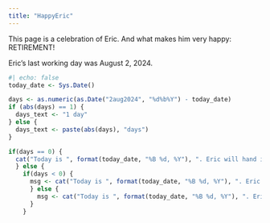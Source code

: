 ```yaml
---
title: "HappyEric"
---
```


This page is a celebration of Eric. And what makes him very happy: RETIREMENT!

Eric's last working day was August 2, 2024.

```r
#| echo: false
today_date <- Sys.Date()

days <- as.numeric(as.Date("2aug2024", "%d%b%Y") - today_date)
if (abs(days) == 1) {
  days_text <- "1 day"
} else {
  days_text <- paste(abs(days), "days")
}

if(days == 0) {
  cat("Today is ", format(today_date, "%B %d, %Y"), ". Eric will hand in the laptop, charger, \nbuilding pass and Amex card. Done!", sep = "")
  } else {
    if(days < 0) {
      msg <- cat("Today is ", format(today_date, "%B %d, %Y"), ". Eric has already been retired ", days_text, ".", sep = "")
      } else {
        msg <- cat("Today is ", format(today_date, "%B %d, %Y"), ". Eric has ", days_text, " before he is done.", sep = "")
      }
    }


```
